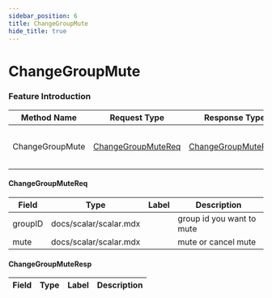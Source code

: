 ```yaml
---
sidebar_position: 6
title: ChangeGroupMute
hide_title: true
---
```


# ChangeGroupMute

### Feature Introduction



| Method Name | Request Type | Response Type | Description |
| ----------- | ------------ | ------------- | ------------- |
| ChangeGroupMute | [ChangeGroupMuteReq](docs/group/index.mdx#ChangeGroupMuteReq) | [ChangeGroupMuteResp](docs/group/index.mdx#ChangeGroupMuteResp) | mute or cancel mute a group |
 

#### ChangeGroupMuteReq
| Field | Type | Label | Description |
| ----- | ---- | ----- | ----------- |
| groupID | docs/scalar/scalar.mdx |  | group id you want to mute |
| mute | docs/scalar/scalar.mdx |  | mute or cancel mute |
 

#### ChangeGroupMuteResp
| Field | Type | Label | Description |
| ----- | ---- | ----- | ----------- |


